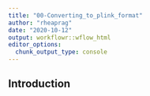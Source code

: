 ```yaml
---
title: "00-Converting_to_plink_format"
author: "rheaprag"
date: "2020-10-12"
output: workflowr::wflow_html
editor_options:
  chunk_output_type: console
---
```


## Introduction

```r

```

